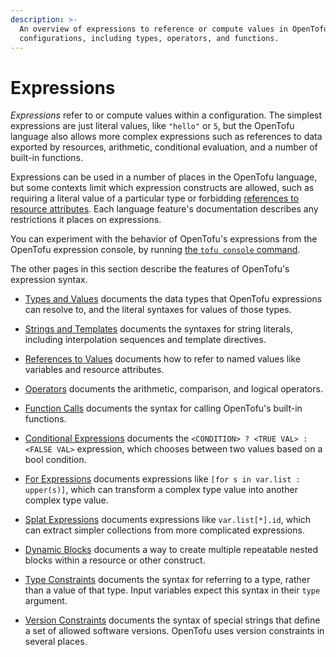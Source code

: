 ```yaml
---
description: >-
  An overview of expressions to reference or compute values in OpenTofu
  configurations, including types, operators, and functions.
---
```


# Expressions

_Expressions_ refer to or compute values within a configuration.
The simplest expressions are just literal values, like `"hello"` or `5`,
but the OpenTofu language also allows more complex expressions such as
references to data exported by resources, arithmetic, conditional evaluation,
and a number of built-in functions.

Expressions can be used in a number of places in the OpenTofu language,
but some contexts limit which expression constructs are allowed,
such as requiring a literal value of a particular type or forbidding
[references to resource attributes](/docs/language/expressions/references#references-to-resource-attributes).
Each language feature's documentation describes any restrictions it places on
expressions.

You can experiment with the behavior of OpenTofu's expressions from
the OpenTofu expression console, by running
[the `tofu console` command](/docs/cli/commands/console).

The other pages in this section describe the features of OpenTofu's
expression syntax.

- [Types and Values](/docs/language/expressions/types)
  documents the data types that OpenTofu expressions can resolve to, and the
  literal syntaxes for values of those types.

- [Strings and Templates](/docs/language/expressions/strings)
  documents the syntaxes for string literals, including interpolation sequences
  and template directives.

- [References to Values](/docs/language/expressions/references)
  documents how to refer to named values like variables and resource attributes.

- [Operators](/docs/language/expressions/operators)
  documents the arithmetic, comparison, and logical operators.

- [Function Calls](/docs/language/expressions/function-calls)
  documents the syntax for calling OpenTofu's built-in functions.

- [Conditional Expressions](/docs/language/expressions/conditionals)
  documents the `<CONDITION> ? <TRUE VAL> : <FALSE VAL>` expression, which
  chooses between two values based on a bool condition.

- [For Expressions](/docs/language/expressions/for)
  documents expressions like `[for s in var.list : upper(s)]`, which can
  transform a complex type value into another complex type value.

- [Splat Expressions](/docs/language/expressions/splat)
  documents expressions like `var.list[*].id`, which can extract simpler
  collections from more complicated expressions.

- [Dynamic Blocks](/docs/language/expressions/dynamic-blocks)
  documents a way to create multiple repeatable nested blocks within a resource
  or other construct.

- [Type Constraints](/docs/language/expressions/type-constraints)
  documents the syntax for referring to a type, rather than a value of that
  type. Input variables expect this syntax in their `type` argument.

- [Version Constraints](/docs/language/expressions/version-constraints)
  documents the syntax of special strings that define a set of allowed software
  versions. OpenTofu uses version constraints in several places.
